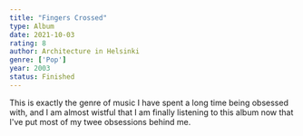 ```yaml
---
title: "Fingers Crossed"
type: Album
date: 2021-10-03
rating: 8
author: Architecture in Helsinki
genre: ['Pop']
year: 2003
status: Finished
---
```


This is exactly the genre of music I have spent a long time being obsessed with, and I am almost wistful that I am finally listening to this album now that I've put most of my twee obsessions behind me.
